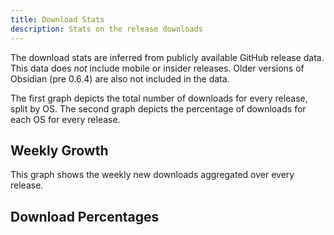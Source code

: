 ```yaml
---
title: Download Stats
description: Stats on the release downloads
---
```



The download stats are inferred from publicly available GitHub release data.
This data does _not_ include mobile or insider releases.
Older versions of Obsidian (pre 0.6.4) are also not included in the data.

The first graph depicts the total number of downloads for every release, split by OS.
The second graph depicts the percentage of downloads for each OS for every release.

<ReleasesTotalDownloads />

## Weekly Growth

This graph shows the weekly new downloads aggregated over every release.

<ReleasesGrowthDownloads />

## Download Percentages

<ReleasesDownloadPercentages />
